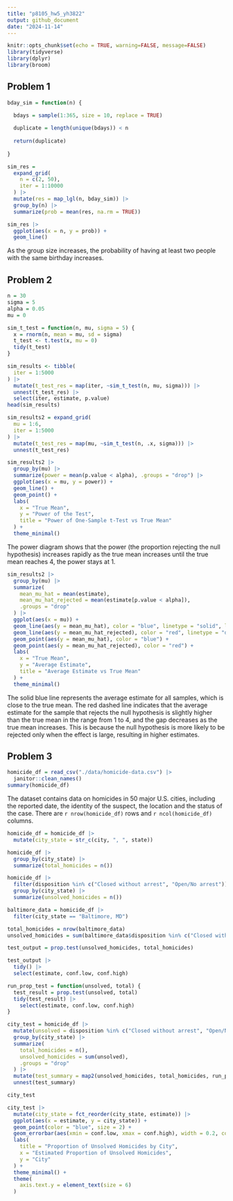 ```yaml
---
title: "p8105_hw5_yh3822"
output: github_document
date: "2024-11-14"
---
```


```r
knitr::opts_chunk$set(echo = TRUE, warning=FALSE, message=FALSE)
library(tidyverse)
library(dplyr)
library(broom)
```


## Problem 1


```r
bday_sim = function(n) {
  
  bdays = sample(1:365, size = 10, replace = TRUE)

  duplicate = length(unique(bdays)) < n
  
  return(duplicate)
  
}
```



```r
sim_res = 
  expand_grid(
    n = c(2, 50),
    iter = 1:10000
  ) |>
  mutate(res = map_lgl(n, bday_sim)) |>
  group_by(n) |>
  summarize(prob = mean(res, na.rm = TRUE))

sim_res |>
  ggplot(aes(x = n, y = prob)) +
  geom_line()
```

As the group size increases, the probability of having at least two people with the same birthday increases.



## Problem 2


```r
n = 30      
sigma = 5   
alpha = 0.05
mu = 0      
```


```r
sim_t_test = function(n, mu, sigma = 5) {
  x = rnorm(n, mean = mu, sd = sigma)
  t_test <- t.test(x, mu = 0)
  tidy(t_test)
}
```


```r
sim_results <- tibble(
  iter = 1:5000
) |>
  mutate(t_test_res = map(iter, ~sim_t_test(n, mu, sigma))) |>
  unnest(t_test_res) |>
  select(iter, estimate, p.value)
head(sim_results)
```


```r
sim_results2 = expand_grid(
  mu = 1:6,
  iter = 1:5000
) |>
  mutate(t_test_res = map(mu, ~sim_t_test(n, .x, sigma))) |>
  unnest(t_test_res) 

sim_results2 |>
  group_by(mu) |>
  summarize(power = mean(p.value < alpha), .groups = "drop") |>
  ggplot(aes(x = mu, y = power)) +
  geom_line() +
  geom_point() +
  labs(
    x = "True Mean",
    y = "Power of the Test",
    title = "Power of One-Sample t-Test vs True Mean"
  ) +
  theme_minimal()
```

The power diagram shows that the power (the proportion rejecting the null hypothesis) increases rapidly as the true mean increases until the true mean reaches 4, the power stays at 1.



```r
sim_results2 |>
  group_by(mu) |>
  summarize(
    mean_mu_hat = mean(estimate),
    mean_mu_hat_rejected = mean(estimate[p.value < alpha]),
    .groups = "drop"
  ) |>
  ggplot(aes(x = mu)) +
  geom_line(aes(y = mean_mu_hat), color = "blue", linetype = "solid", label = "All Samples") +
  geom_line(aes(y = mean_mu_hat_rejected), color = "red", linetype = "dashed", label = "Rejected H0") +
  geom_point(aes(y = mean_mu_hat), color = "blue") +
  geom_point(aes(y = mean_mu_hat_rejected), color = "red") +
  labs(
    x = "True Mean",
    y = "Average Estimate",
    title = "Average Estimate vs True Mean"
  ) +
  theme_minimal()
```


The solid blue line represents the average estimate for all samples, which is close to the true mean. The red dashed line indicates that the average estimate for the sample that rejects the null hypothesis is slightly higher than the true mean in the range from 1 to 4, and the gap decreases as the true mean increases. This is because the null hypothesis is more likely to be rejected only when the effect is large, resulting in higher estimates.


## Problem 3


```r
homicide_df = read_csv("./data/homicide-data.csv") |>
  janitor::clean_names()
summary(homicide_df)
```

The dataset contains data on homicides in 50 major U.S. cities, including the reported date, the identity of the suspect, the location and the status of the case. There are `r nrow(homicide_df)` rows and `r ncol(homicide_df)` columns.



```r
homicide_df = homicide_df |>
  mutate(city_state = str_c(city, ", ", state)) 

homicide_df |>
  group_by(city_state) |>
  summarize(total_homicides = n())
```


```r
homicide_df |>
  filter(disposition %in% c("Closed without arrest", "Open/No arrest")) |>
  group_by(city_state) |>
  summarize(unsolved_homicides = n())
```


```r
baltimore_data = homicide_df |>
  filter(city_state == "Baltimore, MD") 

total_homicides = nrow(baltimore_data)
unsolved_homicides = sum(baltimore_data$disposition %in% c("Closed without arrest", "Open/No arrest"))
```


```r
test_output = prop.test(unsolved_homicides, total_homicides) 

test_output |>
  tidy() |>
  select(estimate, conf.low, conf.high)
```


```r
run_prop_test = function(unsolved, total) {
  test_result = prop.test(unsolved, total)
  tidy(test_result) |>
    select(estimate, conf.low, conf.high)
}

city_test = homicide_df |>
  mutate(unsolved = disposition %in% c("Closed without arrest", "Open/No arrest")) |>
  group_by(city_state) |>
  summarize(
    total_homicides = n(),
    unsolved_homicides = sum(unsolved),
    .groups = "drop"
  ) |>
  mutate(test_summary = map2(unsolved_homicides, total_homicides, run_prop_test)) |>
  unnest(test_summary)

city_test
```



```r
city_test |>
  mutate(city_state = fct_reorder(city_state, estimate)) |>
  ggplot(aes(x = estimate, y = city_state)) +
  geom_point(color = "blue", size = 2) +
  geom_errorbar(aes(xmin = conf.low, xmax = conf.high), width = 0.2, color = "red") +
  labs(
    title = "Proportion of Unsolved Homicides by City",
    x = "Estimated Proportion of Unsolved Homicides",
    y = "City"
  ) +
  theme_minimal() +
  theme(
    axis.text.y = element_text(size = 6) 
  )
```











